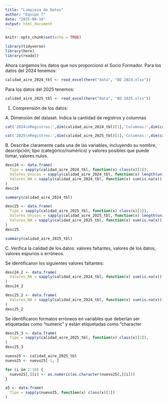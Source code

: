 ```yaml
---
title: "Limpieza de Datos"
author: "Equipo 7"
date: "2025-08-18"
output: html_document
---
```


```r
knitr::opts_chunk$set(echo = TRUE)
```

```r
library(tidyverse)
library(here)
library(readxl)
```
Ahora cargamos los datos que nos proporcionó el Socio Formador. Para los datos del 2024 tenemos:
```r
calidad_aire_2024_tbl <- read_excel(here("data", "BD 2024.xlsx"))
```
Para los datos del 2025 tenemos:
```r
calidad_aire_2025_tbl <- read_excel(here("data", "BD 2025.xlsx"))
```

1) Comprensión de los datos:

A. Dimensión del dataset. Indica la cantidad de registros y columnas

```r
cat('2024\nRegistros:',dim(calidad_aire_2024_tbl)[1],'Columnas:',dim(calidad_aire_2024_tbl)[2])
```

```r
cat('2025\nRegistros:',dim(calidad_aire_2025_tbl)[1],'Columnas:',dim(calidad_aire_2025_tbl)[2])
```

B. Describe claramente cada una de las variables, incluyendo su nombre, descripción, tipo (categórico/numérico) y valores posibles que puede tomar, valores nulos.

```r
desc24 <- data.frame(
  Tipo = sapply(calidad_aire_2024_tbl, function(x) class(x)[1]),
  Valores_Unicos = sapply(calidad_aire_2024_tbl, function(x) length(unique(x))),
  Valores_NA = sapply(calidad_aire_2024_tbl, function(x) sum(is.na(x)))
)
desc24
```
```r
summary(calidad_aire_2024_tbl)
```

```r
desc25 <- data.frame(
  Tipo = sapply(calidad_aire_2025_tbl, function(x) class(x)[1]),
  Valores_Unicos = sapply(calidad_aire_2025_tbl, function(x) length(unique(x))),
  Valores_NA = sapply(calidad_aire_2025_tbl, function(x) sum(is.na(x)))
)
desc25
```

```r
summary(calidad_aire_2025_tbl)
```

C. Verifica la calidad de los datos: valores faltantes, valores de los datos, valores espurios o erróneos.

Se identificaron los siguientes valores faltantes:

```r
desc24_2 <- data.frame(
  Valores_NA = sapply(calidad_aire_2024_tbl, function(x) sum(is.na(x)))
)
desc24_2
```

```r
desc25_2 <- data.frame(
  Valores_NA = sapply(calidad_aire_2024_tbl, function(x) sum(is.na(x)))
)
desc25_2
```

Se identificaron formatos erróneos en variables que deberían ser etiquetadas como "numeric" y están etiquetadas como "character

```r
desc25_3 <- data.frame(
  Tipo = sapply(calidad_aire_2025_tbl, function(x) class(x)[1]),
)
desc25_3
```





```r
nuevo25 <- calidad_aire_2025_tbl
nuevo25 <- nuevo25[-1, ]

for (i in 2:10) {
  nuevo25[,][i] <- as.numeric(as.character(nuevo25[,][i]))
}

a5 <- data.frame(
  Tipo = sapply(nuevo25, function(x) class(x)[1])
)
```


